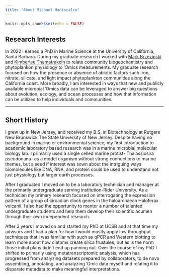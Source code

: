 ```yaml
---
title: "About Michael Maniscalco"
---
```


```r
knitr::opts_chunk$set(echo = FALSE)
```

## Research Interests

In 2022 I earned a PhD in Marine Science at the University of California, Santa Barbara. During my graduate research I worked with <a href="https://msi.ucsb.edu/people/faculty/mark-brzezinski">Mark Brzezinski</a> and <a href="https://marine.rutgers.edu/team/kim-thamatrakoln/">Kimberlee Thamatrakoln</a> to relate community biogeochemistry and phytoplankon physiology to 'Omics measurements. My graduate research focused on how the presence or absence of abiotic factors such iron, nitrate, silicate, and light impact phytoplankton communities along the California coast. More broadly, I am interested in ways that new and publicly available microbial 'Omics data can be leveraged to answer big questions about evolution, ecology, and ocean processes and how that information can be utilized to help individuals and communities.

***

## Short History

I grew up in New Jersey, and received my B.S. in Biotechnology at Rutgers New Brunswick The State University of New Jersey. Despite having no background in marine or environmental science, my first introduction to academic laboratory based research was in a marine microbial molecular biology lab. I primarily used a single celled marine protist- Thalassiosira pseudonana- as a model organism without strong connections to marine themes, but a seed if interest was sown about the intriguing ways biomolecules like DNA, RNA, and protein could be used to understand not just physiology but larger earth processes.

After I graduated I moved on to be a laboratory technician and manager at the primarily undergraduate serving institution-Rider University. As a technician my primary research focused on interrogating the expression pattern of a group of circadian clock genes in the haloarchaean Haloferax volcanii. I also had the opportunity to mentor a number of talented undergraduate students and help them develop their scientific acumen through their own independent research.  

After 3 years I moved on and started my PhD at UCSB and at that time my advisors and I had a plan for how I would mostly apply low throughput techniques that i was familiar with such as qPCR and Western blotting to learn more about how diatoms create silica frustules, but as is the norm those initial plans didn’t end up panning out. Over the course of my PhD I  shifted to primarily using metatranscriptomic analysis, which has progressed from analyzing datasets prepared by collaborators, to de novo assembling, annotating, and analyzing 'Omic data myself and relating it to disparate metadata to make meaningful interpretations.  
